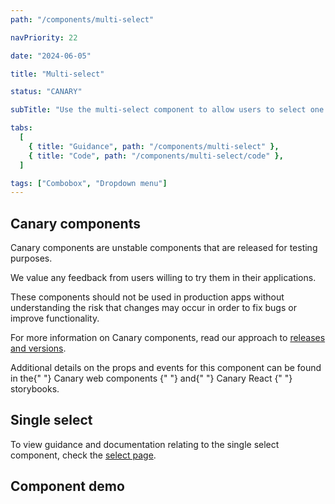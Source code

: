 ```yaml
---
path: "/components/multi-select"

navPriority: 22

date: "2024-06-05"

title: "Multi-select"

status: "CANARY"

subTitle: "Use the multi-select component to allow users to select one or more values from a list of options."

tabs:
  [
    { title: "Guidance", path: "/components/multi-select" },
    { title: "Code", path: "/components/multi-select/code" },
  ]

tags: ["Combobox", "Dropdown menu"]
---
```




<IcAlert
  heading="Canary component"
  variant="info"
  message="This component is new and its guidance will be updated over time."
/>

## Canary components

Canary components are unstable components that are released for testing purposes.

We value any feedback from users willing to try them in their applications.

These components should not be used in production apps without understanding the risk that changes may occur in order to fix bugs or improve functionality.

For more information on Canary components, read our approach to [releases and versions](/get-started/releases-versions).

<p>
  Additional details on the props and events for this component can be found in
  the{" "}
  <IcLink
    href="https://mi6.github.io/ic-ui-kit/branches/develop/canary-web-components/?path=/docs/web-components-multi-select--docs"
    target="_blank"
  >
    Canary web components
  </IcLink>{" "}
  and{" "}
  <IcLink
    href="https://mi6.github.io/ic-ui-kit/branches/develop/canary-react/?path=/docs/react-components-multi-select--docs"
    target="_blank"
  >
    Canary React
  </IcLink>{" "}
  storybooks.
</p>

## Single select

To view guidance and documentation relating to the single select component, check the [select page](/components/select).

## Component demo

<ComponentPreview>
  <IcSelect
    label="What are your favourite types of coffee?"
    options={OPTIONS}
    multiple
  />
</ComponentPreview>
